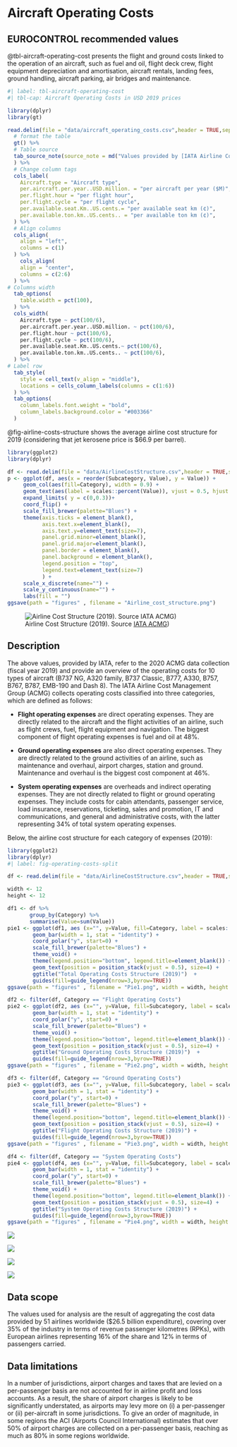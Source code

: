 # Aircraft Operating Costs {#sec-aircraft-operating-costs}

## EUROCONTROL recommended values

@tbl-aircraft-operating-cost presents the flight and ground costs linked to the operation of an aircraft, such as fuel and oil, flight deck crew, flight equipment depreciation and amortisation, aircraft rentals, landing fees, ground handling, aircraft parking, air bridges and maintenance.

```r
#| label: tbl-aircraft-operating-cost
#| tbl-cap: Aircraft Operating Costs in USD 2019 prices

library(dplyr)
library(gt)

read.delim(file = "data/aircraft_operating_costs.csv",header = TRUE,sep = ";") %>% 
  # format the table
  gt() %>%
  # Table source
  tab_source_note(source_note = md("Values provided by [IATA Airline Cost Management Group (ACMG)](https://www.iata.org/en/services/finance/airline-cost-mgmt/)")
  ) %>%
  # Change column tags
  cols_label(
    Aircraft.type = "Aircraft type",
    per.aircraft.per.year..USD.million. = "per aircraft per year ($M)",
    per.flight.hour	= "per flight hour",
    per.flight.cycle = "per flight cycle",
    per.available.seat.Km..US.cents.= "per available seat km (¢)",
    per.available.ton.km..US.cents.. = "per available ton km (¢)",
  ) %>%
  # Align columns
  cols_align(
    align = "left",
    columns = c(1)
  ) %>%
    cols_align(
    align = "center",
    columns = c(2:6)
  ) %>%
# Columns width
  tab_options(
    table.width = pct(100),
  ) %>%
  cols_width(
    Aircraft.type ~ pct(100/6),
    per.aircraft.per.year..USD.million. ~ pct(100/6),
    per.flight.hour ~ pct(100/6),
    per.flight.cycle ~ pct(100/6),
    per.available.seat.Km..US.cents.~ pct(100/6),
    per.available.ton.km..US.cents.. ~ pct(100/6),
  ) %>%
# Label row
  tab_style(
    style = cell_text(v_align = "middle"),
    locations = cells_column_labels(columns = c(1:6))
  ) %>%
  tab_options(
    column_labels.font.weight = "bold",
    column_labels.background.color = "#003366"
  )
```

@fig-airline-costs-structure shows the average airline cost structure for 2019 (considering that jet kerosene price is $66.9 per barrel).

```r
library(ggplot2)
library(dplyr)

df <- read.delim(file = "data/AirlineCostStructure.csv",header = TRUE,sep = ";")
p <- ggplot(df, aes(x = reorder(Subcategory, Value), y = Value)) + 
     geom_col(aes(fill=Category), width = 0.9) + 
     geom_text(aes(label = scales::percent(Value)), vjust = 0.5, hjust = -0.1, size = 3) +
     expand_limits( y = c(0,0.3))+ 
     coord_flip() + 
     scale_fill_brewer(palette="Blues") +
     theme(axis.ticks = element_blank(), 
           axis.text.x=element_blank(), 
           axis.text.y=element_text(size=7), 
           panel.grid.minor=element_blank(), 
           panel.grid.major=element_blank(),
           panel.border = element_blank(),
           panel.background = element_blank(),
           legend.position = "top",
           legend.text=element_text(size=7)
           ) + 
     scale_x_discrete(name="") + 
     scale_y_continuous(name="") +
     labs(fill = "")
ggsave(path = "figures" , filename = "Airline_cost_structure.png")
```

![Airline Cost Structure (2019). Source [IATA ACMG](https://www.iata.org/en/services/finance/airline-cost-mgmt/))](figures/Airline_cost_structure.png){#fig-airline-costs-structure fig-align=center}
 
## Description 

The above values, provided by IATA, refer to the 2020 ACMG data collection (fiscal year 2019) and provide an overview of the operating costs for 10 types of aircraft (B737 NG, A320 family, B737 Classic, B777, A330, B757, B767, B787, EMB-190 and Dash 8). The IATA Airline Cost Management Group (ACMG) collects operating costs classified into three categories, which are defined as follows:

* **Flight operating expenses** are direct operating expenses. They are directly related to the aircraft and the flight activities of an airline, such as flight crews, fuel, flight equipment and navigation. The biggest component of flight operating expenses is fuel and oil at 48%.

* **Ground operating expenses** are also direct operating expenses. They are directly related to the ground activities of an airline, such as maintenance and overhaul, airport charges, station and ground. Maintenance and overhaul is the biggest cost component at 46%. 

* **System operating expenses** are overheads and indirect operating expenses. They are not directly related to flight or ground operating expenses. They include costs for cabin attendants, passenger service, load insurance, reservations, ticketing, sales and promotion, IT and communications, and general and administrative costs, with the latter representing 34% of total system operating expenses. 

Below, the airline cost structure for each category of expenses (2019):

```r
library(ggplot2)
library(dplyr)
#| label: fig-operating-costs-split

df <- read.delim(file = "data/AirlineCostStructure.csv",header = TRUE,sep = ";") 

width <- 12
height <- 12

df1 <- df %>%
       group_by(Category) %>%
       summarise(Value=sum(Value))
pie1 <- ggplot(df1, aes (x="", y=Value, fill=Category, label = scales::percent(Value))) + 
        geom_bar(width = 1, stat = "identity") + 
        coord_polar("y", start=0) + 
        scale_fill_brewer(palette="Blues") +
        theme_void() + 
        theme(legend.position="bottom", legend.title=element_blank()) +
        geom_text(position = position_stack(vjust = 0.5), size=4) +
        ggtitle("Total Operating Costs Structure (2019)")  +
        guides(fill=guide_legend(nrow=3,byrow=TRUE))
ggsave(path = "figures" , filename = "Pie1.png", width = width, height = height, units = "cm")

df2 <- filter(df, Category == "Flight Operating Costs")
pie2 <- ggplot(df2, aes (x="", y=Value, fill=Subcategory, label = scales::percent(Value))) + 
        geom_bar(width = 1, stat = "identity") + 
        coord_polar("y", start=0) + 
        scale_fill_brewer(palette="Blues") +
        theme_void() + 
        theme(legend.position="bottom", legend.title=element_blank()) +
        geom_text(position = position_stack(vjust = 0.5), size=4) +
        ggtitle("Ground Operating Costs Structure (2019)")  +
        guides(fill=guide_legend(nrow=3,byrow=TRUE))
ggsave(path = "figures" , filename = "Pie2.png", width = width, height = height, units = "cm")

df3 <- filter(df, Category == "Ground Operating Costs")
pie3 <- ggplot(df3, aes (x="", y=Value, fill=Subcategory, label = scales::percent(Value))) +  
        geom_bar(width = 1, stat = "identity") + 
        coord_polar("y", start=0) + 
        scale_fill_brewer(palette="Blues") +
        theme_void() + 
        theme(legend.position="bottom", legend.title=element_blank()) +
        geom_text(position = position_stack(vjust = 0.5), size=4) +
        ggtitle("Flight Operating Costs Structure (2019)") +
        guides(fill=guide_legend(nrow=3,byrow=TRUE))
ggsave(path = "figures" , filename = "Pie3.png", width = width, height = height, units = "cm")

df4 <- filter(df, Category == "System Operating Costs")
pie4 <- ggplot(df4, aes (x="", y=Value, fill=Subcategory, label = scales::percent(Value))) + 
        geom_bar(width = 1, stat = "identity") + 
        coord_polar("y", start=0) + 
        scale_fill_brewer(palette="Blues") +
        theme_void() + 
        theme(legend.position="bottom", legend.title=element_blank()) +
        geom_text(position = position_stack(vjust = 0.5), size=4) +
        ggtitle("System Operating Costs Structure (2019)") +
        guides(fill=guide_legend(nrow=3,byrow=TRUE))
ggsave(path = "figures" , filename = "Pie4.png", width = width, height = height, units = "cm")
```
::: {layout-nrow=2}
![](figures/pie1.png)

![](figures/pie2.png)

![](figures/pie3.png)

![](figures/pie4.png)
:::

## Data scope

The values used for analysis are the result of aggregating the cost data provided by 51 airlines worldwide ($26.5 billion expenditure), covering over 35% of the industry in terms of revenue passenger kilometres (RPKs), with European airlines representing 16% of the share and 12% in terms of passengers carried. 

## Data limitations

In a number of jurisdictions, airport charges and taxes that are levied on a per-passenger basis are not accounted for in airline profit and loss accounts. As a result, the share of airport charges is likely to be significantly understated, as airports may levy more on (i) a per-passenger or (ii) per-aircraft in some jurisdictions. To give an order of magnitude, in some regions the ACI (Airports Council International) estimates that over 50% of airport charges are collected on a per-passenger basis, reaching as much as 80% in some regions worldwide.
